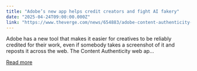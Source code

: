 ```yaml
---
title: "Adobe’s new app helps credit creators and fight AI fakery"
date: "2025-04-24T09:00:00.000Z"
link: "https://www.theverge.com/news/654883/adobe-content-authenticity-web-app-beta-availability"
---
```


Adobe has a new tool that makes it easier for creatives to be reliably credited for their work, even if somebody takes a screenshot of it and reposts it across the web. The Content Authenticity web ap...

[Read more](https://www.theverge.com/news/654883/adobe-content-authenticity-web-app-beta-availability)
